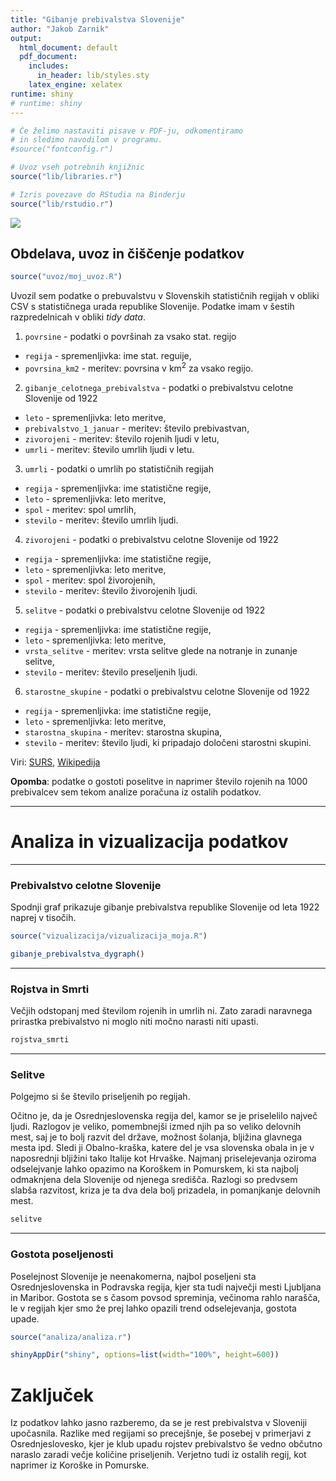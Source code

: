 ```yaml
---
title: "Gibanje prebivalstva Slovenije"
author: "Jakob Zarnik"
output:
  html_document: default
  pdf_document:
    includes:
      in_header: lib/styles.sty
    latex_engine: xelatex
runtime: shiny
# runtime: shiny
---
```


```r
# Če želimo nastaviti pisave v PDF-ju, odkomentiramo
# in sledimo navodilom v programu.
#source("fontconfig.r")

# Uvoz vseh potrebnih knjižnic
source("lib/libraries.r")
```

```r
# Izris povezave do RStudia na Binderju
source("lib/rstudio.r")
```




![](slike/prebivastvo.jpg)


## Obdelava, uvoz in čiščenje podatkov

```r
source("uvoz/moj_uvoz.R")
```

Uvozil sem podatke o prebuvalstvu v Slovenskih statističnih regijah v obliki CSV s statističnega urada republike Slovenije. Podatke imam v šestih razpredelnicah v obliki *tidy data*.

1. `povrsine` - podatki o površinah za vsako stat. regijo
  - `regija` - spremenljivka: ime stat. reguije,
  - `povrsina_km2` - meritev: povrsina v km$^2$ za vsako regijo.

2. `gibanje_celotnega_prebivalstva` - podatki o prebivalstvu celotne Slovenije od 1922
  - `leto` - spremenljivka: leto meritve,
  - `prebivalstvo_1_januar` - meritev: število prebivastvan,
  - `zivorojeni` - meritev: število rojenih ljudi v letu,
  - `umrli` - meritev: število umrlih ljudi v letu.
  
3. `umrli` - podatki o umrlih po statističnih regijah
  - `regija` - spremenljivka: ime statistične regije,
  - `leto` - spremenljivka: leto meritve,
  - `spol` - meritev: spol umrlih,
  - `stevilo` - meritev: število umrlih ljudi.

4. `zivorojeni` - podatki o prebivalstvu celotne Slovenije od 1922
  - `regija` - spremenljivka: ime statistične regije,
  - `leto` - spremenljivka: leto meritve,
  - `spol` - meritev: spol živorojenih,
  - `stevilo` - meritev: število živorojenih ljudi.

5. `selitve` - podatki o prebivalstvu celotne Slovenije od 1922
  - `regija` - spremenljivka: ime statistične regije,
  - `leto` - spremenljivka: leto meritve,
  - `vrsta_selitve` - meritev: vrsta selitve glede na notranje in zunanje selitve,
  - `stevilo` - meritev: število preseljenih ljudi.

6. `starostne_skupine` - podatki o prebivalstvu celotne Slovenije od 1922
  - `regija` - spremenljivka: ime statistične regije,
  - `leto` - spremenljivka: leto meritve,
  - `starostna_skupina` - meritev: starostna skupina,
  - `stevilo` - meritev: število ljudi, ki pripadajo določeni starostni skupini.

Viri: [SURS](https://pxweb.stat.si/pxweb/Database/Dem_soc/Dem_soc.asp), [Wikipedija](https://sl.wikipedia.org/wiki/Statistične_regije_Slovenije)

**Opomba**: podatke o gostoti poselitve in naprimer število rojenih na 1000 prebivalcev sem tekom analize poračuna iz ostalih podatkov.

***


# Analiza in vizualizacija podatkov

***


### Prebivalstvo celotne Slovenije


Spodnji graf prikazuje gibanje prebivalstva republike Slovenije od leta 1922 naprej v tisočih.

```r
source("vizualizacija/vizualizacija_moja.R")
```
```r
gibanje_prebivalstva_dygraph()
```

***

### Rojstva in Smrti


Večjih odstopanj med številom rojenih in umrlih ni. Zato zaradi naravnega prirastka prebivalstvo ni moglo niti močno narasti niti upasti.

```r
rojstva_smrti
```

***

### Selitve


Polgejmo si še število priseljenih po regijah.

Očitno je, da je Osrednjeslovenska regija del, kamor se je priselelilo največ ljudi. Razlogov je veliko, pomembnejši izmed njih pa so veliko delovnih mest, saj je to bolj razvit del države, možnost šolanja, bljižina glavnega mesta ipd.
Sledi ji Obalno-kraška, katere del je vsa slovenska obala in je v naposrednji bljižini tako Italije kot Hrvaške.
Najmanj priselejevanja oziroma odselejvanje lahko opazimo na Koroškem in Pomurskem, ki sta najbolj odmaknjena dela Slovenije od njenega središča. Razlogi so predvsem slabša razvitost, kriza je ta dva dela bolj prizadela, in pomanjkanje delovnih mest.
```r
selitve
```

***
### Gostota poseljenosti


Poselejnost Slovenije je neenakomerna, najbol poseljeni sta Osrednjeslovenska in Podravska regija, kjer sta tudi največji mesti Ljubljana in Maribor.
Gostota se s časom povsod spreminja, večinoma rahlo narašča, le v regijah kjer smo že prej lahko opazili trend odselejevanja, gostota upade.

```r
source("analiza/analiza.r")
```

```r
shinyAppDir("shiny", options=list(width="100%", height=600))
```


# Zaključek


Iz podatkov lahko jasno razberemo, da se je rest prebivalstva v Sloveniji upočasnila. Razlike med regijami so precejšnje, še posebej v primerjavi z Osrednjeslovesko, kjer je klub upadu rojstev prebivalstvo še vedno občutno naraslo zaradi večje količine priseljenih. Verjetno tudi iz ostalih regij, kot naprimer iz Koroške in Pomurske.